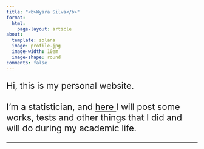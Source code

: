---
title: "<b>Wyara Silva</b>"
format: 
  html:
    page-layout: article
about:
  template: solana
  image: profile.jpg
  image-width: 10em
  image-shape: round
comments: false
---

<p style="font-size: 23px;"> Hi, this is my personal website. <br> <br> I'm a statistician, and <a href=home.qmd> here </a> I will post some works, tests and other things that I did and will do during my academic life. </p>
---
